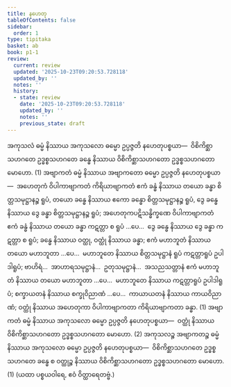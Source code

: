 ```yaml
---
title: နဟေတု
tableOfContents: false
sidebar:
  order: 1
type: tipitaka
basket: ab
book: p1-1
review:
  current: review
  updated: '2025-10-23T09:20:53.728118'
  updated_by: ''
  notes: ''
  history:
  - state: review
    date: '2025-10-23T09:20:53.728118'
    updated_by: ''
    notes: ''
    previous_state: draft
---
```



<ReviewStatus review={frontmatter.review} showDetails={true} />

<HypothesisAnnotation frontmatter={frontmatter} />

<DynamicBreadcrumb />

<Division number="198" book="p1-1" e="ch" v="36" p="58">

<Paragraph number="681" book="p1-1">
အကုသလံ ဓမ္မံ နိဿာယ အကုသလော ဓမ္မော ဥပ္ပဇ္ဇတိ နဟေတုပစ္စယာ—  ဝိစိကိစ္ဆာသဟဂတေ ဥဒ္ဓစ္စသဟဂတေ ခန္ဓေ နိဿာယ ဝိစိကိစ္ဆာသဟဂတော ဥဒ္ဓစ္စသဟဂတော မောဟော. (1)
</Paragraph>

<Paragraph number="682" book="p1-1">
အဗျာကတံ ဓမ္မံ နိဿာယ အဗျာကတော ဓမ္မော ဥပ္ပဇ္ဇတိ နဟေတုပစ္စယာ—  အဟေတုကံ ဝိပါကာဗျာကတံ ကိရိယာဗျာကတံ ဧကံ ခန္ဓံ နိဿာယ တယော ခန္ဓာ စိတ္တသမုဋ္ဌာနဉ္စ ရူပံ, တယော ခန္ဓေ နိဿာယ ဧကော ခန္ဓော စိတ္တသမုဋ္ဌာနဉ္စ ရူပံ, ဒွေ ခန္ဓေ နိဿာယ ဒွေ ခန္ဓာ စိတ္တသမုဋ္ဌာနဉ္စ ရူပံ; အဟေတုကပဋိသန္ဓိက္ခဏေ ဝိပါကာဗျာကတံ ဧကံ ခန္ဓံ နိဿာယ တယော ခန္ဓာ ကဋတ္တာ စ ရူပံ …ပေ…  ဒွေ ခန္ဓေ နိဿာယ ဒွေ ခန္ဓာ ကဋတ္တာ စ ရူပံ; ခန္ဓေ နိဿာယ ဝတ္ထု, ဝတ္ထုံ နိဿာယ ခန္ဓာ; ဧကံ မဟာဘူတံ နိဿာယ တယော မဟာဘူတာ …ပေ…  မဟာဘူတေ နိဿာယ စိတ္တသမုဋ္ဌာနံ ရူပံ ကဋတ္တာရူပံ ဥပါဒါရူပံ; ဗာဟိရံ…  အာဟာရသမုဋ္ဌာနံ…  ဥတုသမုဋ္ဌာနံ…  အသညသတ္တာနံ ဧကံ မဟာဘူတံ နိဿာယ တယော မဟာဘူတာ …ပေ…  မဟာဘူတေ နိဿာယ ကဋတ္တာရူပံ ဥပါဒါရူပံ; စက္ခာယတနံ နိဿာယ စက္ခုဝိညာဏံ …ပေ…  ကာယာယတနံ နိဿာယ ကာယဝိညာဏံ; ဝတ္ထုံ နိဿာယ အဟေတုကာ ဝိပါကာဗျာကတာ ကိရိယာဗျာကတာ ခန္ဓာ. (1)
</Paragraph>

<Paragraph number="683" book="p1-1">
အဗျာကတံ ဓမ္မံ နိဿာယ အကုသလော ဓမ္မော ဥပ္ပဇ္ဇတိ နဟေတုပစ္စယာ—  ဝတ္ထုံ နိဿာယ ဝိစိကိစ္ဆာသဟဂတော ဥဒ္ဓစ္စသဟဂတော မောဟော. (2)
</Paragraph>

<Paragraph number="684" book="p1-1">
အကုသလဉ္စ အဗျာကတဉ္စ ဓမ္မံ နိဿာယ အကုသလော ဓမ္မော ဥပ္ပဇ္ဇတိ နဟေတုပစ္စယာ—  ဝိစိကိစ္ဆာသဟဂတေ ဥဒ္ဓစ္စသဟဂတေ ခန္ဓေ စ ဝတ္ထုဉ္စ နိဿာယ ဝိစိကိစ္ဆာသဟဂတော ဥဒ္ဓစ္စသဟဂတော မောဟော. (1)

</Paragraph>
</Division>

<Paragraph number="685" type="center" book="p1-1">
(ယထာ ပစ္စယဝါရေ, ဧဝံ ဝိတ္ထာရေတဗ္ဗံ.)
</Paragraph>